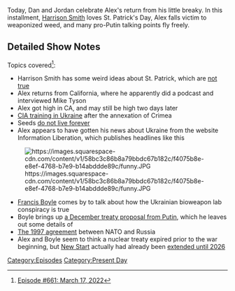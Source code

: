 {{DEFAULTSORT:
    #_EPISODE_0661:March 17, 2022
}}{{Episode
    | title           = March 17, 2022
    | caption         = Listen to this episode on [https://knowledgefight.libsyn.com/661-march-17-2022 Libsyn] [https://open.spotify.com/episode/738DVBaB1oXRqMy2ew0cSj Spotify], Read the [[Transcript/661: March 17, 2022|Unofficial Transcript]], View discussion on [https://reddit.com/tj2xoc Reddit]
    | episodeNumber   = 661
    | length          = 01:52:20
    | airDate         = March 21, 2022
    | coverageDate    = March 17, 2022
    | episodeType     = [[:Category:Present Day|Present Day]]
    | previousEpisode = [[660: February 11, 2014]]
    | nextEpisode     = [[662: March 22, 2022]]
}}

{{Stub}}

Today, Dan and Jordan celebrate Alex's return from his little breaky. In this installment, [[Harrison Smith]] loves St. Patrick's Day, Alex falls victim to weaponized weed, and many pro-Putin talking points fly freely.

==Detailed Show Notes==

Topics covered<ref>[https://knowledgefight.com/research/2022/3/20/episode-661-march-17-2022 Episode #661: March 17, 2022]</ref>:

*Harrison Smith has some weird ideas about St. Patrick, which are [https://www.history.com/topics/st-patricks-day/who-was-saint-patrick not true]
*Alex returns from California, where he apparently did a podcast and interviewed Mike Tyson
*Alex got high in CA, and may still be high two days later
*[https://news.yahoo.com/exclusive-secret-cia-training-program-in-ukraine-helped-kyiv-prepare-for-russian-invasion-090052743.html CIA training in Ukraine] after the annexation of Crimea
*Seeds [https://www.thespruce.com/how-long-do-vegetable-seeds-last-1403089 do not live forever]
*Alex appears to have gotten his news about Ukraine from the website Information Liberation, which publishes headlines like this

[[File:https://images.squarespace-cdn.com/content/v1/58bc3c86b8a79bbdc67b182c/f4075b8e-e8ef-4768-b7e9-b14abddde89c/funny.JPG|thumb|none]]

*[[Francis Boyle]] comes by to talk about how the Ukrainian bioweapon lab conspiracy is true
*Boyle brings up [https://mid.ru/ru/foreign_policy/rso/nato/1790803/?lang=en a December treaty proposal from Putin], which he leaves out some details of
*[https://www.cvce.eu/en/obj/founding_act_on_mutual_relations_cooperation_and_security_between_nato_and_the_russian_federation_paris_27_may_1997-en-88261581-c579-46da-b95d-acbbcc4b57a5.html The 1997 agreement] between NATO and Russia
*Alex and Boyle seem to think a nuclear treaty expired prior to the war beginning, but [https://www.state.gov/new-start/ New Start] actually had already been [https://www.armscontrol.org/act/2021-03/news/us-russia-extend-new-start-five-years extended until 2026]

[[Category:Episodes]]
[[Category:Present Day]]
